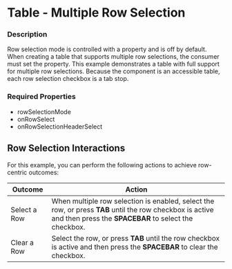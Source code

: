 
# Table - Multiple Row Selection

### Description

Row selection mode is controlled with a property and is off by default.
When creating a table that supports multiple row selections, the consumer must set the property.
This example demonstrates a table with full support for multiple row selections.
Because the component is an accessible table, each row selection checkbox is a tab stop.

### Required Properties
* rowSelectionMode
* onRowSelect
* onRowSelectionHeaderSelect

## Row Selection Interactions
For this example, you can perform the following actions to achieve row-centric outcomes:

|Outcome|Action|
|---|---|
|Select a Row|When multiple row selection is enabled, select the row, or press **TAB** until the row checkbox is active and then press the **SPACEBAR** to select the checkbox.|
|Clear a Row|Select the row, or press **TAB** until the row checkbox is active and then press the **SPACEBAR** to clear the checkbox.|

<TableRowSelection title='Table With Row Selection' />